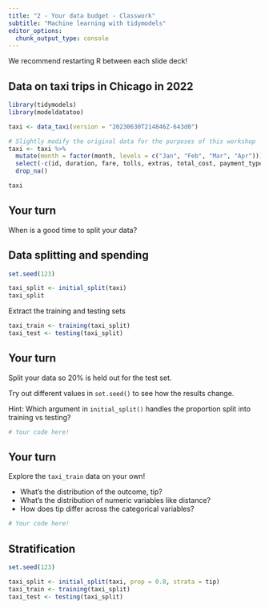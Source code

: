 ```yaml
---
title: "2 - Your data budget - Classwork"
subtitle: "Machine learning with tidymodels"
editor_options: 
  chunk_output_type: console
---
```


We recommend restarting R between each slide deck!

## Data on taxi trips in Chicago in 2022

```r
library(tidymodels)
library(modeldatatoo)

taxi <- data_taxi(version = "20230630T214846Z-643d0")

# Slightly modify the original data for the purposes of this workshop
taxi <- taxi %>%
  mutate(month = factor(month, levels = c("Jan", "Feb", "Mar", "Apr"))) %>% 
  select(-c(id, duration, fare, tolls, extras, total_cost, payment_type)) %>% 
  drop_na()
```

```r
taxi
```

## Your turn

When is a good time to split your data?

## Data splitting and spending

```r
set.seed(123)

taxi_split <- initial_split(taxi)
taxi_split
```

Extract the training and testing sets

```r
taxi_train <- training(taxi_split)
taxi_test <- testing(taxi_split)
```

## Your turn

Split your data so 20% is held out for the test set.

Try out different values in `set.seed()` to see how the results change.

Hint: Which argument in `initial_split()` handles the proportion split into training vs testing?

```r
# Your code here!

```

## Your turn

Explore the `taxi_train` data on your own!

- What's the distribution of the outcome, tip?
- What's the distribution of numeric variables like distance?
- How does tip differ across the categorical variables?

```r
# Your code here!

```

## Stratification

```r
set.seed(123)

taxi_split <- initial_split(taxi, prop = 0.8, strata = tip)
taxi_train <- training(taxi_split)
taxi_test <- testing(taxi_split)
```
